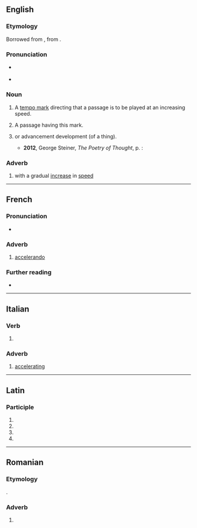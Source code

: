 ==English==

===Etymology===
Borrowed from {{bor|en|it|accelerando}}, from {{etyl|la|en}} {{m|la|accelero}}.

===Pronunciation===
* {{a|US}} {{IPA|en|/ɑ.ˌtʃɛl.ə.ˈɹɑn.do/}}
* {{a|UK}} {{IPA|en|/æksɛləˈɹændəʊ/}}

===Noun===
{{en-noun}}

# {{lb|en|music}} A [[tempo mark]] directing that a passage is to be played at an increasing speed.
# {{lb|en|music}} A passage having this mark.
# {{lb|en|by extension}} {{l|en|accelerate|Accelerating}} or {{l|en|exponential}} advancement {{n-g|or}} development (of a thing).
#* '''2012''', George Steiner, ''The Poetry of Thought'', p. {{gbooks|hNRJ_x_xgVEC|195|pgT=195|accelerando}}:
#*: {{quote|en|The '''accelerando''' of the sciences and of technology, their mathematization have beggared both the reach and the veracity of natural language.}}

===Adverb===
{{en-adv|-}}

# {{lb|en|music}} with a gradual [[increase]] in [[speed]]

----

==French==

===Pronunciation===
* {{audio|fr|LL-Q150 (fra)-LoquaxFR-accelerando.wav|Audio}}

===Adverb===
{{fr-adv}}

# [[#English|accelerando]]

===Further reading===
* {{R:TLFi}}

----

==Italian==

===Verb===
{{head|it|gerund}}

# {{inflection of|it|accelerare||gerund}}

===Adverb===
{{it-adv}}

# [[accelerating]]

----

==Latin==

===Participle===
{{la-part-form|accelerandō}}

# {{inflection of|la|accelerandus||dat|m|s}}
# {{inflection of|la|accelerandus||dat|n|s}}
# {{inflection of|la|accelerandus||abl|m|s}}
# {{inflection of|la|accelerandus||abl|n|s}}

----

==Romanian==

===Etymology===
{{ubor|ro|it|accelerando}}.

===Adverb===
{{head|ro|adverb}}

# {{lb|ro|music}} {{l|en|accelerando}}